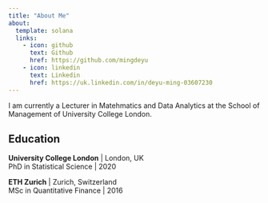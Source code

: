 ```yaml
---
title: "About Me"
about:
  template: solana
  links:
    - icon: github
      text: Github
      href: https://github.com/mingdeyu
    - icon: linkedin
      text: Linkedin
      href: https://uk.linkedin.com/in/deyu-ming-03607230
---
```


I am currently a Lecturer in Matehmatics and Data Analytics at the School of Management of University College London.

## Education

**University College London** | London, UK    
PhD in Statistical Science | 2020

**ETH Zurich** | Zurich, Switzerland      
MSc in Quantitative Finance | 2016



